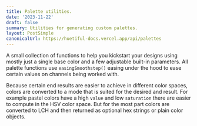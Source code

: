 ```yaml
---
title: Palette utilities.
date: '2023-11-22'
draft: false
summary: Utilities for generating custom palettes.
layout: PostSimple
canonicalUrl: https://huetiful-docs.vercel.app/api/palettes
---
```


A small collection of functions to help you kickstart your designs using mostly just a single base color and a few adjustable built-in parameters. All palette functions use `easingSmoothstep()` easing under the hood to ease certain values on channels being worked with.

Because certain end results are easier to achieve in different color spaces, colors are converted to a mode that is suited for the desired and result. For example pastel colors have a high `value` and low `saturation` there are easier to compute in the HSV color space. But for the most part colors are converted to LCH and then returned as optional hex strings or plain color objects.

<!-- TSDOC_START -->

<!-- TSDOC_END -->
